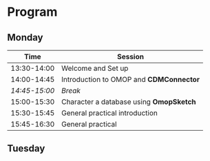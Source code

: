 
# Program

## Monday

| Time | Session |
| ----- | ----- |
| 13:30-14:00 | Welcome and Set up |
| 14:00-14:45 | Introduction to OMOP and **CDMConnector** |
| *14:45-15:00* | *Break* |
| 15:00-15:30 | Character a database using **OmopSketch** |
| 15:30-15:45 | General practical introduction |
| 15:45-16:30 | General practical |

## Tuesday
